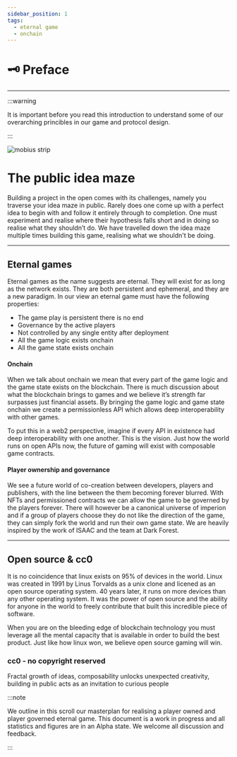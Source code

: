 ```yaml
---
sidebar_position: 1
tags:
  - eternal game
  - onchain
---
```


# 🗝️ Preface

---

:::warning

It is important before you read this introduction to understand some of our overarching princibles in our game and protocol design.

:::

![mobius strip](/img/mobius.jpeg)

# The public idea maze

Building a project in the open comes with its challenges, namely you traverse your
idea maze in public. Rarely does one come up with a perfect idea to begin with
and follow it entirely through to completion. One must experiment and realise where
their hypothesis falls short and in doing so realise what they shouldn’t do. We
have travelled down the idea maze multiple times building this game, realising
what we shouldn't be doing.

---

## Eternal games

Eternal games as the name suggests are eternal. They will exist for as long as the network exists. They are both persistent and ephemeral, and they are a new paradigm. In our view an eternal game must have the following properties:

- The game play is persistent there is no end
- Governance by the active players
- Not controlled by any single entity after deployment
- All the game logic exists onchain
- All the game state exists onchain

#### Onchain

When we talk about onchain we mean that every part of the game logic and the game state exists on the blockchain. There is much discussion about what the blockchain brings to games and we believe it’s strength far surpasses just financial assets. By bringing the game logic and game state onchain we create a permissionless API which allows deep interoperability with other games.

To put this in a web2 perspective, imagine if every API in existence had deep interoperability with one another. This is the vision. Just how the world runs on open APIs now, the future of gaming will exist with composable game contracts.

#### Player ownership and governance

We see a future world of co-creation between developers, players and publishers, with the line between the them becoming forever blurred. With NFTs and permissioned contracts we can allow the game to be governed by the players forever. There will however be a canonical universe of imperion and if a group of players choose they do not like the direction of the game, they can simply fork the world and run their own game state. We are heavily inspired by the work of ISAAC and the team at Dark Forest.

---

## Open source & cc0

It is no coincidence that linux exists on 95% of devices in the world. Linux was created in 1991 by Linus Torvalds as a unix clone and licened as an open source operating system. 40 years later, it runs on more devices than any other operating system. It was the power of open source and the ability for anyone in the world to freely contribute that built this incredible piece of software.

When you are on the bleeding edge of blockchain technology you must leverage all the mental capacity that is available in order to build the best product. Just like how linux won, we believe open source gaming will win.

### cc0 - no copyright reserved

Fractal growth of ideas, composability unlocks unexpected creativity, building in public acts as an invitation to curious people

:::note

We outline in this scroll our masterplan for realising a player owned and
player governed eternal game. This document is a work in progress and all statistics and figures are in an Alpha state. We welcome all discussion and feedback.

:::
